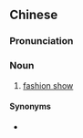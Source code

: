 ==Chinese==
{{zh-forms|s=时装秀|type=21}}

===Pronunciation===
{{zh-pron
|m=shízhuāngxiù
|cat=n
}}

===Noun===
{{zh-noun}}

# [[fashion show]]

====Synonyms====
* {{qualifier|Cantonese}} {{zh-l|時裝騷}}